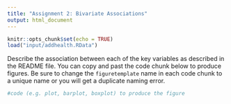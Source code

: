 ```yaml
---
title: "Assignment 2: Bivariate Associations"
output: html_document
---
```


```r
knitr::opts_chunk$set(echo = TRUE)
load("input/addhealth.RData")
```

Describe the association between each of the key variables as described in the README file. You can copy and past the code chunk below to produce figures. Be sure to change the `figuretemplate` name in each code chunk to a unique name or you will get a duplicate naming error. 

```r
#code (e.g. plot, barplot, boxplot) to produce the figure
```